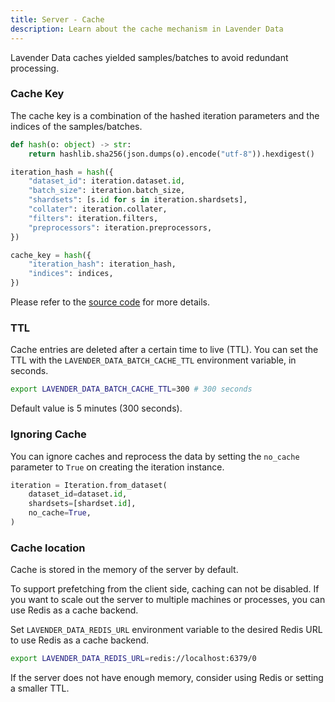```yaml
---
title: Server - Cache
description: Learn about the cache mechanism in Lavender Data
---
```


Lavender Data caches yielded samples/batches to avoid redundant processing.

### Cache Key

The cache key is a combination of the hashed iteration parameters and the indices of the samples/batches.

```python
def hash(o: object) -> str:
    return hashlib.sha256(json.dumps(o).encode("utf-8")).hexdigest()

iteration_hash = hash({
    "dataset_id": iteration.dataset.id,
    "batch_size": iteration.batch_size,
    "shardsets": [s.id for s in iteration.shardsets],
    "collater": iteration.collater,
    "filters": iteration.filters,
    "preprocessors": iteration.preprocessors,
})

cache_key = hash({
    "iteration_hash": iteration_hash,
    "indices": indices,
})
```

Please refer to the [source code](https://github.com/fal-ai/lavender-data/blob/main/packages/lavender-data/lavender_data/server/services/iterations.py) for more details.

### TTL

Cache entries are deleted after a certain time to live (TTL).
You can set the TTL with the `LAVENDER_DATA_BATCH_CACHE_TTL` environment variable, in seconds.

```bash
export LAVENDER_DATA_BATCH_CACHE_TTL=300 # 300 seconds
```

Default value is 5 minutes (300 seconds).

### Ignoring Cache

You can ignore caches and reprocess the data by setting the `no_cache` parameter to `True` on creating the iteration instance.

```python
iteration = Iteration.from_dataset(
    dataset_id=dataset.id,
    shardsets=[shardset.id],
    no_cache=True,
)
```

### Cache location

Cache is stored in the memory of the server by default.

To support prefetching from the client side, caching can not be disabled.
If you want to scale out the server to multiple machines or processes, you can use Redis as a cache backend.

Set `LAVENDER_DATA_REDIS_URL` environment variable to the desired Redis URL to use Redis as a cache backend.

```bash
export LAVENDER_DATA_REDIS_URL=redis://localhost:6379/0
```

If the server does not have enough memory, consider using Redis or setting a smaller TTL.
